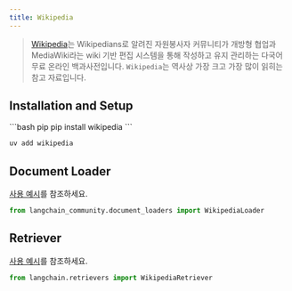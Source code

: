 ```yaml
---
title: Wikipedia
---
```


>[Wikipedia](https://wikipedia.org/)는 Wikipedians로 알려진 자원봉사자 커뮤니티가 개방형 협업과 MediaWiki라는 wiki 기반 편집 시스템을 통해 작성하고 유지 관리하는 다국어 무료 온라인 백과사전입니다. `Wikipedia`는 역사상 가장 크고 가장 많이 읽히는 참고 자료입니다.


## Installation and Setup

<CodeGroup>
```bash pip
pip install wikipedia
```

```bash uv
uv add wikipedia
```
</CodeGroup>



## Document Loader

[사용 예시](/oss/integrations/document_loaders/wikipedia)를 참조하세요.

```python
from langchain_community.document_loaders import WikipediaLoader
```

## Retriever

[사용 예시](/oss/integrations/retrievers/wikipedia)를 참조하세요.

```python
from langchain.retrievers import WikipediaRetriever
```